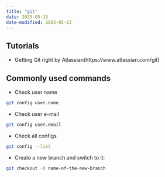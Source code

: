 ```yaml
---
title: "git"
date: 2025-05-13
date-modified: 2025-05-13
---
```


## Tutorials

- Getting Git right by Atlassian(https://www.atlassian.com/git)

## Commonly used commands

- Check user name

```.bash
git config user.name
```

- Check user e-mail

```.bash
git config user.email
```

- Check all configs

```.bash
git config --list
```
- Create a new branch and switch to it:

```.bash
git checkout -b name-of-the-new-branch
```